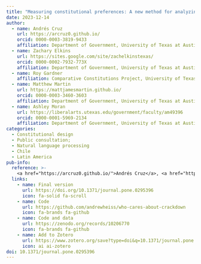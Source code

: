 ```yaml
---
title: "Measuring constitutional preferences: A new method for analyzing public consultation data"
date: 2023-12-14
author:
  - name: Andrés Cruz
    url: https://arcruz0.github.io/
    orcid: 0000-0003-3819-9433
    affiliation: Department of Government, University of Texas at Austin
  - name: Zachary Elkins
    url: https://sites.google.com/site/zachelkinstexas/
    orcid: 0000-0002-7932-773X
    affiliation: Department of Government, University of Texas at Austin
  - name: Roy Gardner
    affiliation: Comparative Constitutions Project, University of Texas at Austin
  - name: Matthew Martin
    url: https://mattjamesmartin.github.io/
    orcid: 0000-0003-3460-3603
    affiliation: Department of Government, University of Texas at Austin
  - name: Ashley Moran
    url: https://liberalarts.utexas.edu/government/faculty/am49396
    orcid: 0000-0001-5969-2134
    affiliation: Department of Government, University of Texas at Austin
categories: 
  - Constitutional design
  - Public consultation; 
  - Natural language processing
  - Chile
  - Latin America
pub-info:
  reference: >-
    <a href="https://arcruz0.github.io/">Andrés Cruz</a>, <a href="https://site.google.com/site/zachelkinstexas/">Zachary Elkins</a>, Roy Gardner, <strong>Matthew Martin</strong>, and <a href="https://liberalarts.utexas.edu/government/faculty/am49396">Ashley Moran</a>. “Measuring constitutional preferences: A new method for analyzing public consultation data,” <em>PLoS ONE</em> 18, no. 12 (2023): e0295396, doi: <a href="https://doi.org/10.1371/journal.pone.0295396"><code>10.1371/journal.pone.0295396</code></a>
  links:
    - name: Final version
      url: https://doi.org/10.1371/journal.pone.0295396
      icon: fa-solid fa-scroll
    - name: Code
      url: https://github.com/andrewheiss/who-cares-about-crackdown
      icon: fa-brands fa-github
    - name: Code and data
      url: https://zenodo.org/records/10206770
      icon: fa-brands fa-github
    - name: Add to Zotero
      url: https://www.zotero.org/save?type=doi&q=10.1371/journal.pone.0295396
      icon: ai ai-zotero
doi: 10.1371/journal.pone.0295396
---
```

